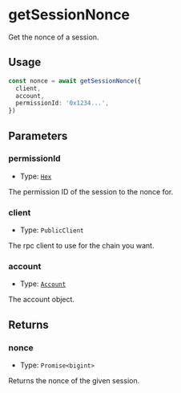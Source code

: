 # getSessionNonce

Get the nonce of a session.

## Usage

```typescript copy
const nonce = await getSessionNonce({
  client,
  account,
  permissionId: '0x1234...',
})
```

## Parameters

### permissionId

- Type: [`Hex`](https://viem.sh/docs/glossary/types#hex)

The permission ID of the session to the nonce for.

### client

- Type: `PublicClient`

The rpc client to use for the chain you want.

### account

- Type: [`Account`](/module-sdk/glossary/types#account)

The account object.

## Returns

### nonce

- Type: `Promise<bigint>`

Returns the nonce of the given session.

